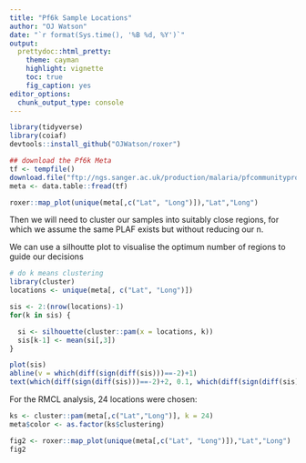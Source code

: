 ```yaml
---
title: "Pf6k Sample Locations"
author: "OJ Watson"
date: "`r format(Sys.time(), '%B %d, %Y')`"
output:
  prettydoc::html_pretty:
    theme: cayman
    highlight: vignette
    toc: true
    fig_caption: yes
editor_options: 
  chunk_output_type: console
---
```


```r
library(tidyverse)
library(coiaf)
devtools::install_github("OJWatson/roxer")
```

```r
## download the Pf6k Meta
tf <- tempfile()
download.file("ftp://ngs.sanger.ac.uk/production/malaria/pfcommunityproject/Pf6/Pf_6_samples.txt",tf)
meta <- data.table::fread(tf)

roxer::map_plot(unique(meta[,c("Lat", "Long")]),"Lat","Long")
```

Then we will need to cluster our samples into suitably close regions, for which 
we assume the same PLAF exists but without reducing our n. 

We can use a silhoutte plot to visualise the optimum number of regions to guide 
our decisions

```r
# do k means clustering
library(cluster)
locations <- unique(meta[, c("Lat", "Long")])

sis <- 2:(nrow(locations)-1)
for(k in sis) {

  si <- silhouette(cluster::pam(x = locations, k))
  sis[k-1] <- mean(si[,3])
}

plot(sis)
abline(v = which(diff(sign(diff(sis)))==-2)+1)
text(which(diff(sign(diff(sis)))==-2)+2, 0.1, which(diff(sign(diff(sis)))==-2)+2)
```

For the RMCL analysis, 24 locations were chosen:

```r
ks <- cluster::pam(meta[,c("Lat","Long")], k = 24)
meta$color <- as.factor(ks$clustering)

fig2 <- roxer::map_plot(unique(meta[,c("Lat", "Long")]),"Lat","Long")
fig2
```
